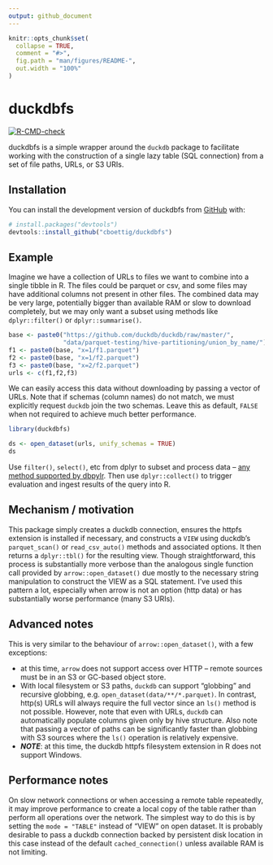 ```yaml
---
output: github_document
---
```


<!-- README.md is generated from README.Rmd. Please edit that file -->

  
```r
knitr::opts_chunk$set(
  collapse = TRUE,
  comment = "#>",
  fig.path = "man/figures/README-",
  out.width = "100%"
)
```

# duckdbfs

<!-- badges: start -->
[![R-CMD-check](https://github.com/cboettig/duckdbfs/actions/workflows/R-CMD-check.yaml/badge.svg)](https://github.com/cboettig/duckdbfs/actions/workflows/R-CMD-check.yaml)
<!-- badges: end -->


duckdbfs is a simple wrapper around the `duckdb` package to facilitate working with the construction of a single lazy table (SQL connection) from a set of file paths, URLs, or S3 URIs. 

## Installation

You can install the development version of duckdbfs from [GitHub](https://github.com/) with:

``` r
# install.packages("devtools")
devtools::install_github("cboettig/duckdbfs")
```

## Example

Imagine we have a collection of URLs to files we want to combine into a single tibble in R.  The files could be parquet or csv, and some files may have additional columns not present in other files.  The combined data may be very large, potentially bigger than available RAM or slow to download completely, but we may only want a subset using methods like `dplyr::filter()` or `dplyr::summarise()`.  


```r
base <- paste0("https://github.com/duckdb/duckdb/raw/master/",
               "data/parquet-testing/hive-partitioning/union_by_name/")
f1 <- paste0(base, "x=1/f1.parquet")
f2 <- paste0(base, "x=1/f2.parquet")
f3 <- paste0(base, "x=2/f2.parquet")
urls <- c(f1,f2,f3)
```

We can easily access this data without downloading by passing a vector of URLs. 
Note that if schemas (column names) do not match, we must explicitly request 
`duckdb` join the two schemas. Leave this as default, `FALSE` when not required
to achieve much better performance.

```r
library(duckdbfs)

ds <- open_dataset(urls, unify_schemas = TRUE)
ds
```

Use `filter()`, `select()`, etc from dplyr to subset and process data -- [any method supported by dbpylr](https://dbplyr.tidyverse.org/reference/index.html). Then use `dplyr::collect()` to trigger evaluation and ingest results of the query into R.



## Mechanism / motivation

This package simply creates a duckdb connection, ensures the httpfs extension is installed if necessary, and constructs a `VIEW` using duckdb's `parquet_scan()` or `read_csv_auto()` methods and associated options.  It then returns a `dplyr::tbl()` for the resulting view.  Though straightforward, this process is substantially more verbose than the analogous single function call provided by `arrow::open_dataset()` due mostly to the necessary string manipulation to construct the VIEW as a SQL statement.  I've used this pattern a lot, especially when arrow is not an option (http data) or has substantially worse performance (many S3 URIs).


## Advanced notes

This is very similar to the behaviour of `arrow::open_dataset()`, with a few exceptions: 

- at this time, `arrow` does not support access over HTTP -- remote sources must be in an S3 or GC-based object store.
- With local filesystem or S3 paths, `duckdb` can support "globbing" and recursive globbing, e.g. `open_dataset(data/**/*.parquet)`. In contrast, http(s) URLs will always require the full vector since an `ls()` method is not possible.  However, note that even with URLs, `duckdb` can automatically populate columns given only by hive structure.  Also note that passing a vector of paths can be significantly faster than globbing with S3 sources where the `ls()` operation is relatively expensive.
- ***NOTE***: at this time, the duckdb httpfs filesystem extension in R does not support Windows. 

## Performance notes

On slow network connections or when accessing a remote table repeatedly, it may improve performance to create a local copy of the table rather than perform all operations over the network.  The simplest way to do this is by setting the `mode = "TABLE"` instead of "VIEW" on open dataset.  It is probably desirable to pass a duckdb connection backed by persistent disk location in this case instead of the default `cached_connection()` unless
available RAM is not limiting. 
